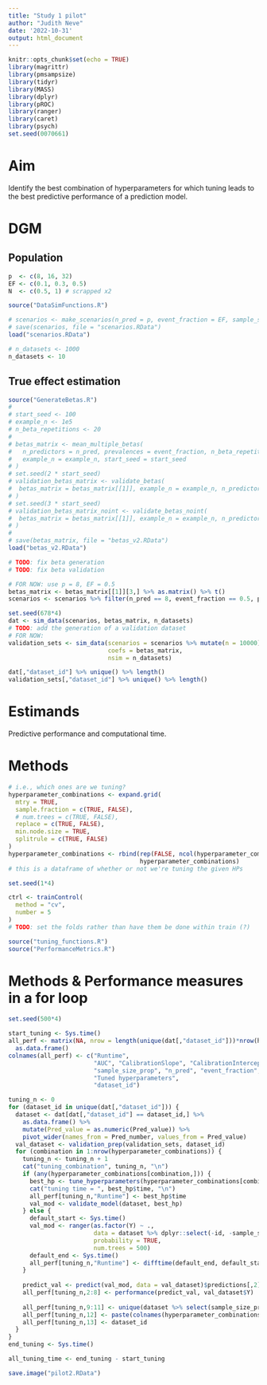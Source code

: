 ```yaml
---
title: "Study 1 pilot"
author: "Judith Neve"
date: '2022-10-31'
output: html_document
---
```


```r
knitr::opts_chunk$set(echo = TRUE)
library(magrittr)
library(pmsampsize)
library(tidyr)
library(MASS)
library(dplyr)
library(pROC)
library(ranger)
library(caret)
library(psych)
set.seed(0070661)
```

# Aim

Identify the best combination of hyperparameters for which tuning leads to the best predictive performance of a prediction model.

# DGM

## Population

```r
p  <- c(8, 16, 32)
EF <- c(0.1, 0.3, 0.5)
N  <- c(0.5, 1) # scrapped x2
```

```r
source("DataSimFunctions.R")
```

```r
# scenarios <- make_scenarios(n_pred = p, event_fraction = EF, sample_size = N)
# save(scenarios, file = "scenarios.RData")
load("scenarios.RData")

# n_datasets <- 1000
n_datasets <- 10
```

## True effect estimation

```r
source("GenerateBetas.R")
# 
# start_seed <- 100
# example_n <- 1e5
# n_beta_repetitions <- 20
# 
# betas_matrix <- mean_multiple_betas(
#   n_predictors = n_pred, prevalences = event_fraction, n_beta_repetitions = n_beta_repetitions,
#   example_n = example_n, start_seed = start_seed
# )
# set.seed(2 * start_seed)
# validation_betas_matrix <- validate_betas(
#  betas_matrix = betas_matrix[[1]], example_n = example_n, n_predictors = p, prevalences = EF
# )
# set.seed(3 * start_seed)
# validation_betas_matrix_noint <- validate_betas_noint(
#  betas_matrix = betas_matrix[[1]], example_n = example_n, n_predictors = p, prevalences = EF
# )
# 
# save(betas_matrix, file = "betas_v2.RData")
load("betas_v2.RData")

# TODO: fix beta generation
# TODO: fix beta validation

# FOR NOW: use p = 8, EF = 0.5
betas_matrix <- betas_matrix[[1]][3,] %>% as.matrix() %>% t()
scenarios <- scenarios %>% filter(n_pred == 8, event_fraction == 0.5, prop_sample_size == 1)
```

```r
set.seed(678*4)
dat <- sim_data(scenarios, betas_matrix, n_datasets)
# TODO: add the generation of a validation dataset
# FOR NOW:
validation_sets <- sim_data(scenarios = scenarios %>% mutate(n = 10000),
                            coefs = betas_matrix,
                            nsim = n_datasets)
```

```r
dat[,"dataset_id"] %>% unique() %>% length()
validation_sets[,"dataset_id"] %>% unique() %>% length()
```


# Estimands

Predictive performance and computational time.

# Methods

```r
# i.e., which ones are we tuning?
hyperparameter_combinations <- expand.grid(
  mtry = TRUE,
  sample.fraction = c(TRUE, FALSE),
  # num.trees = c(TRUE, FALSE),
  replace = c(TRUE, FALSE),
  min.node.size = TRUE,
  splitrule = c(TRUE, FALSE)
)
hyperparameter_combinations <- rbind(rep(FALSE, ncol(hyperparameter_combinations)),
                                     hyperparameter_combinations)
# this is a dataframe of whether or not we're tuning the given HPs
```

```r
set.seed(1*4)

ctrl <- trainControl(
  method = "cv",
  number = 5
)
# TODO: set the folds rather than have them be done within train (?)
```

```r
source("tuning_functions.R")
source("PerformanceMetrics.R")
```

# Methods & Performance measures in a for loop

```r
set.seed(500*4)

start_tuning <- Sys.time()
all_perf <- matrix(NA, nrow = length(unique(dat[,"dataset_id"]))*nrow(hyperparameter_combinations), ncol = 8 + 3 + 1 + 1) %>%
  as.data.frame()
colnames(all_perf) <- c("Runtime",
                        "AUC", "CalibrationSlope", "CalibrationIntercept", "BrierScore", "LogarithmicLoss", "Accuracy", "CohensKappa",
                        "sample_size_prop", "n_pred", "event_fraction",
                        "Tuned hyperparameters",
                        "dataset_id")

tuning_n <- 0
for (dataset_id in unique(dat[,"dataset_id"])) {
  dataset <- dat[dat[,"dataset_id"] == dataset_id,] %>%
    as.data.frame() %>%
    mutate(Pred_value = as.numeric(Pred_value)) %>% 
    pivot_wider(names_from = Pred_number, values_from = Pred_value)
  val_dataset <- validation_prep(validation_sets, dataset_id)
  for (combination in 1:nrow(hyperparameter_combinations)) {
    tuning_n <- tuning_n + 1
    cat("tuning_combination", tuning_n, "\n")
    if (any(hyperparameter_combinations[combination,])) {
      best_hp <- tune_hyperparameters(hyperparameter_combinations[combination,], dataset)
      cat("tuning time = ", best_hp$time, "\n")
      all_perf[tuning_n,"Runtime"] <- best_hp$time
      val_mod <- validate_model(dataset, best_hp)
    } else {
      default_start <- Sys.time()
      val_mod <- ranger(as.factor(Y) ~ .,
                        data = dataset %>% dplyr::select(-id, -sample_size_prop, -n_pred, -event_fraction, -dataset_id),
                        probability = TRUE,
                        num.trees = 500)
      default_end <- Sys.time()
      all_perf[tuning_n,"Runtime"] <- difftime(default_end, default_start, units = "mins")
    }
    
    predict_val <- predict(val_mod, data = val_dataset)$predictions[,2]
    all_perf[tuning_n,2:8] <- performance(predict_val, val_dataset$Y)
    
    all_perf[tuning_n,9:11] <- unique(dataset %>% select(sample_size_prop, n_pred, event_fraction))
    all_perf[tuning_n,12] <- paste(colnames(hyperparameter_combinations)[as.logical(hyperparameter_combinations[combination,])], collapse = " + ")
    all_perf[tuning_n,13] <- dataset_id
  }
}
end_tuning <- Sys.time()

all_tuning_time <- end_tuning - start_tuning

save.image("pilot2.RData")
```


